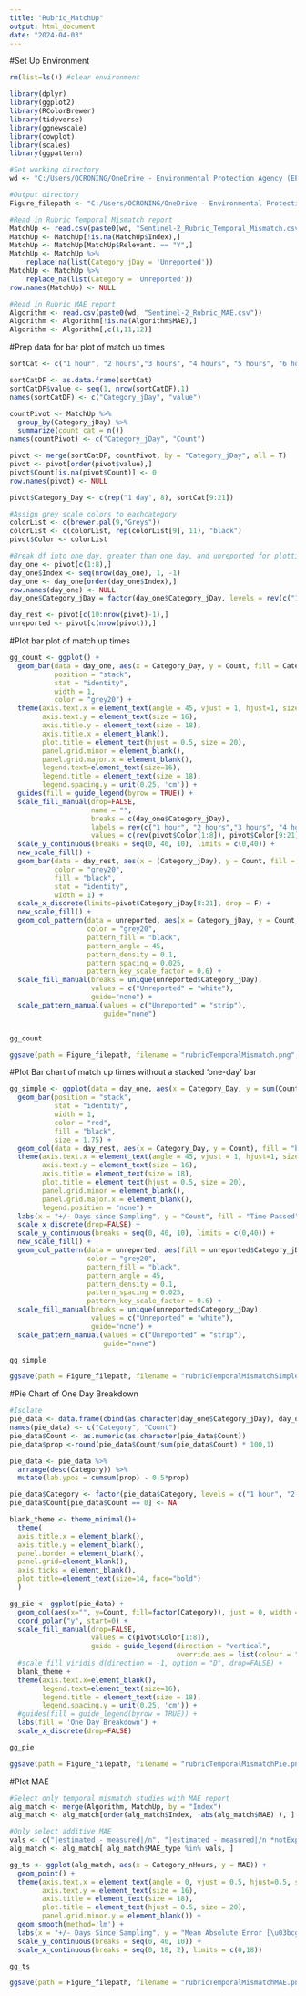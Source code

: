 ```yaml
---
title: "Rubric_MatchUp"
output: html_document
date: "2024-04-03"
---
```


#Set Up Environment
```r
rm(list=ls()) #clear environment

library(dplyr)
library(ggplot2)
library(RColorBrewer)
library(tidyverse)
library(ggnewscale)
library(cowplot)
library(scales)
library(ggpattern)

#Set working directory
wd <- "C:/Users/OCRONING/OneDrive - Environmental Protection Agency (EPA)/Profile/Documents/Chlorophyll_Temporal_Mismatch/Processed_Data/Rubric/"

#Output directory
Figure_filepath <- "C:/Users/OCRONING/OneDrive - Environmental Protection Agency (EPA)/Profile/Documents/Chlorophyll_Temporal_Mismatch/Outputs/Figures/Rubric/"

#Read in Rubric Temporal Mismatch report
MatchUp <- read.csv(paste0(wd, "Sentinel-2_Rubric_Temporal_Mismatch.csv"))
MatchUp <- MatchUp[!is.na(MatchUp$Index),]
MatchUp <- MatchUp[MatchUp$Relevant. == "Y",]
MatchUp <- MatchUp %>%
    replace_na(list(Category_jDay = 'Unreported'))
MatchUp <- MatchUp %>%
    replace_na(list(Category = 'Unreported'))
row.names(MatchUp) <- NULL

#Read in Rubric MAE report
Algorithm <- read.csv(paste0(wd, "Sentinel-2_Rubric_MAE.csv"))
Algorithm <- Algorithm[!is.na(Algorithm$MAE),]
Algorithm <- Algorithm[,c(1,11,12)]
```

#Prep data for bar plot of match up times
```r
sortCat <- c("1 hour", "2 hours","3 hours", "4 hours", "5 hours", "6 hours", "Calendar Day","1 day", "2 days", "3 days", "4 days", "5 days", "6 days", "7 days", "2 weeks", "3 weeks", "2 years", "3 years", "4 years", "5 years", "Unreported")

sortCatDF <- as.data.frame(sortCat)
sortCatDF$value <- seq(1, nrow(sortCatDF),1)
names(sortCatDF) <- c("Category_jDay", "value")

countPivot <- MatchUp %>%
  group_by(Category_jDay) %>%
  summarize(count_cat = n())
names(countPivot) <- c("Category_jDay", "Count")

pivot <- merge(sortCatDF, countPivot, by = "Category_jDay", all = T)
pivot <- pivot[order(pivot$value),]
pivot$Count[is.na(pivot$Count)] <- 0
row.names(pivot) <- NULL

pivot$Category_Day <- c(rep("1 day", 8), sortCat[9:21])

#Assign grey scale colors to eachcategory
colorList <- c(brewer.pal(9,"Greys"))
colorList <- c(colorList, rep(colorList[9], 11), "black")
pivot$Color <- colorList

#Break df into one day, greater than one day, and unreported for plotting purposes
day_one <- pivot[c(1:8),]
day_one$Index <- seq(nrow(day_one), 1, -1)
day_one <- day_one[order(day_one$Index),]
row.names(day_one) <- NULL
day_one$Category_jDay = factor(day_one$Category_jDay, levels = rev(c("1 hour", "2 hours","3 hours", "4 hours", "5 hours", "6 hours", "Calendar Day","1 day")))

day_rest <- pivot[c(10:nrow(pivot)-1),]
unreported <- pivot[c(nrow(pivot)),]

```

#Plot bar plot of match up times
```r
gg_count <- ggplot() + 
  geom_bar(data = day_one, aes(x = Category_Day, y = Count, fill = Category_jDay), 
           position = "stack", 
           stat = "identity", 
           width = 1, 
           color = "grey20") +
  theme(axis.text.x = element_text(angle = 45, vjust = 1, hjust=1, size = 16),
        axis.text.y = element_text(size = 16),
        axis.title.y = element_text(size = 18),
        axis.title.x = element_blank(),
        plot.title = element_text(hjust = 0.5, size = 20),
        panel.grid.minor = element_blank(),
        panel.grid.major.x = element_blank(),
        legend.text=element_text(size=16),
        legend.title = element_text(size = 18),
        legend.spacing.y = unit(0.25, 'cm')) +
  guides(fill = guide_legend(byrow = TRUE)) +
  scale_fill_manual(drop=FALSE, 
                    name = "",
                    breaks = c(day_one$Category_jDay),
                    labels = rev(c("1 hour", "2 hours","3 hours", "4 hours", "5 hours", "6 hours", "Calender Day","1 day")),
                    values = c(rev(pivot$Color[1:8]), pivot$Color[9:21])) +
  scale_y_continuous(breaks = seq(0, 40, 10), limits = c(0,40)) +
  new_scale_fill() +
  geom_bar(data = day_rest, aes(x = (Category_jDay), y = Count, fill = Category_jDay),
           color = "grey20",
           fill = "black",
           stat = "identity", 
           width = 1) +
  scale_x_discrete(limits=pivot$Category_jDay[8:21], drop = F) +
  new_scale_fill() +
  geom_col_pattern(data = unreported, aes(x = Category_jDay, y = Count, fill = unreported$Category_jDay), 
                   color = "grey20",
                   pattern_fill = "black",
                   pattern_angle = 45,
                   pattern_density = 0.1,
                   pattern_spacing = 0.025,
                   pattern_key_scale_factor = 0.6) +
  scale_fill_manual(breaks = unique(unreported$Category_jDay), 
                    values = c("Unreported" = "white"),
                    guide="none") +
  scale_pattern_manual(values = c("Unreported" = "strip"),
                       guide="none") 


gg_count

ggsave(path = Figure_filepath, filename = "rubricTemporalMismatch.png", device = "png", plot = gg_count, width = 11.5, height = 6.5, dpi = 300, units = "in")

```

#Plot Bar chart of match up times without a stacked 'one-day' bar
```r
gg_simple <- ggplot(data = day_one, aes(x = Category_Day, y = sum(Count))) + 
  geom_bar(position = "stack", 
           stat = "identity", 
           width = 1, 
           color = "red",
           fill = "black",
           size = 1.75) +
  geom_col(data = day_rest, aes(x = Category_Day, y = Count), fill = "black") +
  theme(axis.text.x = element_text(angle = 45, vjust = 1, hjust=1, size = 16),
        axis.text.y = element_text(size = 16),
        axis.title = element_text(size = 18),
        plot.title = element_text(hjust = 0.5, size = 20),
        panel.grid.minor = element_blank(),
        panel.grid.major.x = element_blank(),
        legend.position = "none") +
  labs(x = "+/- Days since Sampling", y = "Count", fill = "Time Passed") +
  scale_x_discrete(drop=FALSE) +
  scale_y_continuous(breaks = seq(0, 40, 10), limits = c(0,40)) +
  new_scale_fill() +
  geom_col_pattern(data = unreported, aes(fill = unreported$Category_jDay), 
                   color = "grey20",
                   pattern_fill = "black",
                   pattern_angle = 45,
                   pattern_density = 0.1,
                   pattern_spacing = 0.025,
                   pattern_key_scale_factor = 0.6) +
  scale_fill_manual(breaks = unique(unreported$Category_jDay), 
                    values = c("Unreported" = "white"),
                    guide="none") +
  scale_pattern_manual(values = c("Unreported" = "strip"),
                       guide="none") 

gg_simple

ggsave(path = Figure_filepath, filename = "rubricTemporalMismatchSimple.png", device = "png", plot = gg_simple, width = 7.5, height = 5.5, dpi = 300, units = "in")

```

#Pie Chart of One Day Breakdown
```r
#Isolate 
pie_data <- data.frame(cbind(as.character(day_one$Category_jDay), day_one$Count))
names(pie_data) <- c("Category", "Count")
pie_data$Count <- as.numeric(as.character(pie_data$Count))
pie_data$prop <-round(pie_data$Count/sum(pie_data$Count) * 100,1)

pie_data <- pie_data %>%
  arrange(desc(Category)) %>%
  mutate(lab.ypos = cumsum(prop) - 0.5*prop)

pie_data$Category <- factor(pie_data$Category, levels = c("1 hour", "2 hours","3 hours", "4 hours", "5 hours", "6 hours", "Calendar Day","1 day"))
pie_data$Count[pie_data$Count == 0] <- NA

blank_theme <- theme_minimal()+
  theme(
  axis.title.x = element_blank(),
  axis.title.y = element_blank(),
  panel.border = element_blank(),
  panel.grid=element_blank(),
  axis.ticks = element_blank(),
  plot.title=element_text(size=14, face="bold")
  )

gg_pie <- ggplot(pie_data) +
  geom_col(aes(x="", y=Count, fill=factor(Category)), just = 0, width = 1) +
  coord_polar("y", start=0) +
  scale_fill_manual(drop=FALSE,
                    values = c(pivot$Color[1:8]),
                    guide = guide_legend(direction = "vertical",
                                         override.aes = list(colour = "black"))) +
  #scale_fill_viridis_d(direction = -1, option = "D", drop=FALSE) + 
  blank_theme +
  theme(axis.text.x=element_blank(),
        legend.text=element_text(size=16),
        legend.title = element_text(size = 18),
        legend.spacing.y = unit(0.25, 'cm')) +
  #guides(fill = guide_legend(byrow = TRUE)) +
  labs(fill = 'One Day Breakdown') +
  scale_x_discrete(drop=FALSE)

gg_pie

ggsave(path = Figure_filepath, filename = "rubricTemporalMismatchPie.png", device = "png", plot = gg_pie, width = 5, height = 4, dpi = 300, units = "in")
```

#Plot MAE
```r
#Select only temporal mismatch studies with MAE report
alg_match <- merge(Algorithm, MatchUp, by = "Index")
alg_match <- alg_match[order(alg_match$Index, -abs(alg_match$MAE) ), ]

#Only select additive MAE
vals <- c("|estimated - measured|/n", "|estimated - measured|/n *notExplicit", "|estimated - measured|/n *noSum")
alg_match <- alg_match[ alg_match$MAE_type %in% vals, ]

gg_ts <- ggplot(alg_match, aes(x = Category_nHours, y = MAE)) + 
  geom_point() +
  theme(axis.text.x = element_text(angle = 0, vjust = 0.5, hjust=0.5, size = 16),
        axis.text.y = element_text(size = 16),
        axis.title = element_text(size = 18),
        plot.title = element_text(hjust = 0.5, size = 20),
        panel.grid.minor.y = element_blank()) +
  geom_smooth(method='lm') +
  labs(x = "+/- Days Since Sampling", y = "Mean Absolute Error [\u03bcg/L]") +
  scale_y_continuous(breaks = seq(0, 40, 10)) +
  scale_x_continuous(breaks = seq(0, 18, 2), limits = c(0,18))

gg_ts

ggsave(path = Figure_filepath, filename = "rubricTemporalMismatchMAE.png", device = "png", plot = gg_ts, width = 7.5, height = 5.5, dpi = 300, units = "in")
```
